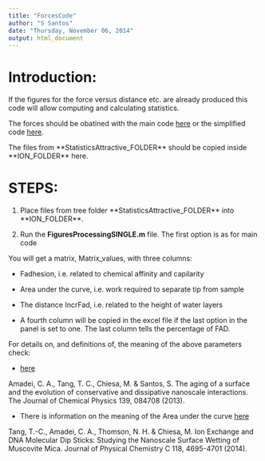 ```yaml
---
title: "ForcesCode"
author: "S Santos"
date: "Thursday, November 06, 2014"
output: html_document
---
```


# Introduction:

If the figures for the force versus distance etc. are already produced
this code will allow computing and calculating statistics.

The forces should be obatined with the main code [here](https://github.com/FSDataAnalysis/AMAFMCodes) or the simplified code [here](https://github.com/FSDataAnalysis/CodeAMForces).

The files from **StatisticsAttractive\ION\DATA_FOLDER** should be copied inside **ION\DATA_FOLDER** here. 


# STEPS:


1. Place files from tree folder **StatisticsAttractive\ION\DATA_FOLDER** into **ION\DATA_FOLDER**.

2. Run the **FiguresProcessingSINGLE.m** file. The first option is as for main code 



You will get a matrix, Matrix_values,  with three columns:

* Fadhesion, i.e. related to chemical affinity and capilarity

* Area under the curve, i.e. work required to separate tip from sample

* The distance IncrFad, i.e. related to the height of water layers

* A fourth column will be copied in the excel file if the last option in the panel is set to one. The last column tells the percentage of FAD. 


For details on, and definitions of, the meaning of the above parameters check:

- [here](http://scitation.aip.org/content/aip/journal/jcp/139/8/10.1063/1.4819267?showFTTab=true&containerItemId=content/aip/journal/jcp)

Amadei, C. A., Tang, T. C., Chiesa, M. & Santos, S. The aging of a surface and the evolution of conservative and dissipative nanoscale interactions. The Journal of Chemical Physics 139, 084708 (2013).

- There is information on the meaning of the Area under the curve 
[here](http://pubs.acs.org/doi/abs/10.1021/jp411125n)  
  
  
Tang, T.-C., Amadei, C. A., Thomson, N. H. & Chiesa, M. Ion Exchange and DNA Molecular Dip Sticks: Studying the Nanoscale Surface Wetting of Muscovite Mica. Journal of Physical Chemistry C 118, 4695-4701 (2014).
